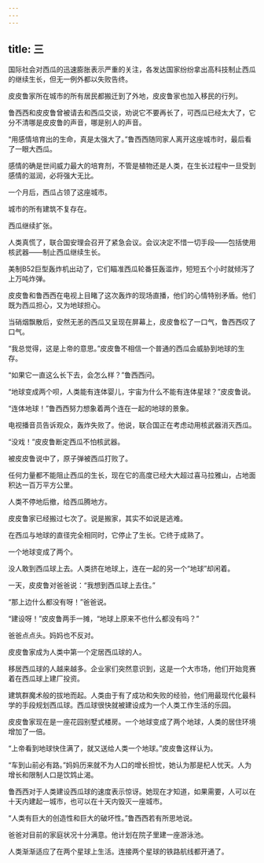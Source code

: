 ```yaml
---
---
---
```

title: 三
---




国际社会对西瓜的迅速膨胀表示严重的关注，各发达国家纷纷拿出高科技制止西瓜的继续生长，但无一例外都以失败告终。

皮皮鲁家所在城市的所有居民都搬迁到了外地，皮皮鲁家也加入移民的行列。

鲁西西和皮皮鲁曾被请去和西瓜交谈，劝说它不要再长了，可西瓜已经太大了，它分不清哪是皮皮鲁的声音，哪是别人的声音。

“用感情培育出的生命，真是太强大了。”鲁西西随同家人离开这座城市时，最后看了一眼大西瓜。

感情的确是世间威力最大的培育剂，不管是植物还是人类，在生长过程中一旦受到感情的滋润，必将强大无比。

一个月后，西瓜占领了这座城市。

城市的所有建筑不复存在。

西瓜继续扩张。

人类真慌了，联合国安理会召开了紧急会议。会议决定不惜一切手段——包括使用核武器——制止西瓜继续生长。

美制B52巨型轰炸机出动了，它们瞄准西瓜轮番狂轰滥炸，短短五个小时就倾泻了上万吨炸弹。

皮皮鲁和鲁西西在电视上目睹了这次轰炸的现场直播，他们的心情特别矛盾。他们既为西瓜担心，又为地球担心。

当硝烟飘散后，安然无恙的西瓜又呈现在屏幕上，皮皮鲁松了一口气，鲁西西叹了口气。

“我总觉得，这是上帝的意思。”皮皮鲁不相信一个普通的西瓜会威胁到地球的生存。

“如果它一直这么长下去，会怎么样？”鲁西西问。

“地球变成两个呗，人类能有连体婴儿，宇宙为什么不能有连体星球？”皮皮鲁说。

“连体地球！”鲁西西努力想象着两个连在一起的地球的景象。

电视播音员告诉观众，轰炸失败了。他说，联合国正在考虑动用核武器消灭西瓜。

“没戏！”皮皮鲁断定西瓜不怕核武器。

被皮皮鲁说中了，原子弹被西瓜打败了。

任何力量都不能阻止西瓜的生长，现在它的高度已经大大超过喜马拉雅山，占地面积达一百万平方公里。

人类不停地后撤，给西瓜腾地方。

皮皮鲁家已经搬过七次了。说是搬家，其实不如说是逃难。

在西瓜与地球的直径完全相同时，它停止了生长。它终于成熟了。

一个地球变成了两个。

没人敢到西瓜球上去。人类挤在地球上，连在一起的另一个“地球”却闲着。

一天，皮皮鲁对爸爸说：“我想到西瓜球上去住。”

“那上边什么都没有呀！”爸爸说。

“建设呀！”皮皮鲁两手一摊，“地球上原来不也什么都没有吗？”

爸爸点点头。妈妈也不反对。

皮皮鲁家成为人类中第一个定居西瓜球的人。

移居西瓜球的人越来越多。企业家们突然意识到，这是一个大市场，他们开始竞赛着在西瓜球上建厂投资。

建筑群魔术般的拔地而起。人类由于有了成功和失败的经验，他们用最现代化最科学的手段规划西瓜球。西瓜球很快就被建设成为一个人类工作生活的乐园。

皮皮鲁家现在是一座花园别墅式楼房。一个地球变成了两个地球，人类的居住环境增加了一倍。

“上帝看到地球快住满了，就又送给人类一个地球。”皮皮鲁这样认为。

“车到山前必有路。”妈妈历来就不为人口的增长担忧，她认为那是杞人忧天。人为增长和限制人口是饮鸩止渴。

鲁西西对于人类建设西瓜球的速度表示惊讶。她现在才知道，如果需要，人可以在十天内建起一城市，也可以在十天内毁灭一座城市。

“人类有巨大的创造性和巨大的破坏性。”鲁西西若有所思地说。

爸爸对目前的家庭状况十分满意。他计划在院子里建一座游泳池。

人类渐渐适应了在两个星球上生活。连接两个星球的铁路航线都开通了。